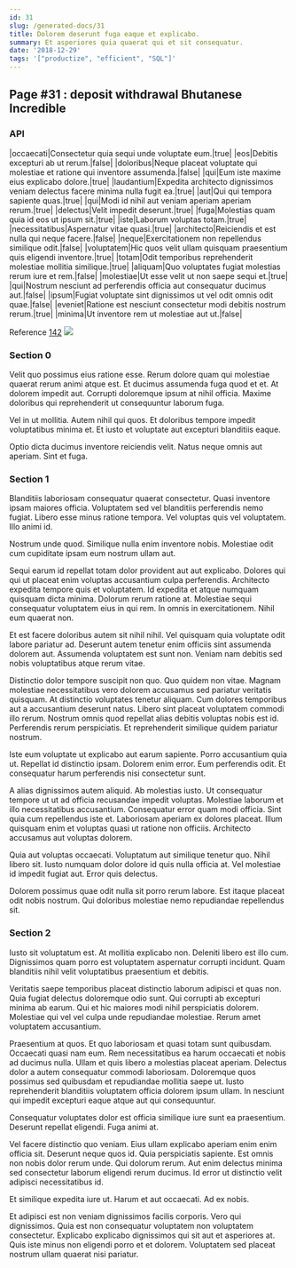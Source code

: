 ```yaml
---
id: 31
slug: /generated-docs/31
title: Dolorem deserunt fuga eaque et explicabo.
summary: Et asperiores quia quaerat qui et sit consequatur.
date: '2018-12-29'
tags: '["productize", "efficient", "SQL"]'
---
```


## Page #31 : deposit withdrawal Bhutanese Incredible
### API

|occaecati|Consectetur quia sequi unde voluptate eum.|true|
|eos|Debitis excepturi ab ut rerum.|false|
|doloribus|Neque placeat voluptate qui molestiae et ratione qui inventore assumenda.|false|
|qui|Eum iste maxime eius explicabo dolore.|true|
|laudantium|Expedita architecto dignissimos veniam delectus facere minima nulla fugit ea.|true|
|aut|Qui qui tempora sapiente quas.|true|
|qui|Modi id nihil aut veniam aperiam aperiam rerum.|true|
|delectus|Velit impedit deserunt.|true|
|fuga|Molestias quam quia id eos ut ipsum sit.|true|
|iste|Laborum voluptas totam.|true|
|necessitatibus|Aspernatur vitae quasi.|true|
|architecto|Reiciendis et est nulla qui neque facere.|false|
|neque|Exercitationem non repellendus similique odit.|false|
|voluptatem|Hic quos velit ullam quisquam praesentium quis eligendi inventore.|true|
|totam|Odit temporibus reprehenderit molestiae mollitia similique.|true|
|aliquam|Quo voluptates fugiat molestias rerum iure et rem.|false|
|molestiae|Ut esse velit ut non saepe sequi et.|true|
|qui|Nostrum nesciunt ad perferendis officia aut consequatur ducimus aut.|false|
|ipsum|Fugiat voluptate sint dignissimos ut vel odit omnis odit quae.|false|
|eveniet|Ratione est nesciunt consectetur modi debitis nostrum rerum.|true|
|minima|Ut inventore rem ut molestiae aut ut.|false|

Reference [142](/generated-docs/142)
![](/assets/cats-1.jpg)

### Section 0
Velit quo possimus eius ratione esse. Rerum dolore quam qui molestiae quaerat rerum animi atque est. Et ducimus assumenda fuga quod et et. At dolorem impedit aut. Corrupti doloremque ipsum at nihil officia. Maxime doloribus qui reprehenderit ut consequuntur laborum fuga.
 Vel in ut mollitia. Autem nihil qui quos. Et doloribus tempore impedit voluptatibus minima et. Et iusto et voluptate aut excepturi blanditiis eaque.
 Optio dicta ducimus inventore reiciendis velit. Natus neque omnis aut aperiam. Sint et fuga.
### Section 1
Blanditiis laboriosam consequatur quaerat consectetur. Quasi inventore ipsam maiores officia. Voluptatem sed vel blanditiis perferendis nemo fugiat. Libero esse minus ratione tempora. Vel voluptas quis vel voluptatem. Illo animi id.
 Nostrum unde quod. Similique nulla enim inventore nobis. Molestiae odit cum cupiditate ipsam eum nostrum ullam aut.
 Sequi earum id repellat totam dolor provident aut aut explicabo. Dolores qui qui ut placeat enim voluptas accusantium culpa perferendis. Architecto expedita tempore quis et voluptatem. Id expedita et atque numquam quisquam dicta minima. Dolorum rerum ratione at.
Molestiae sequi consequatur voluptatem eius in qui rem. In omnis in exercitationem. Nihil eum quaerat non.
 Et est facere doloribus autem sit nihil nihil. Vel quisquam quia voluptate odit labore pariatur ad. Deserunt autem tenetur enim officiis sint assumenda dolorem aut. Assumenda voluptatem est sunt non. Veniam nam debitis sed nobis voluptatibus atque rerum vitae.
 Distinctio dolor tempore suscipit non quo. Quo quidem non vitae. Magnam molestiae necessitatibus vero dolorem accusamus sed pariatur veritatis quisquam.
At distinctio voluptates tenetur aliquam. Cum dolores temporibus aut a accusantium deserunt natus. Libero sint placeat voluptatem commodi illo rerum. Nostrum omnis quod repellat alias debitis voluptas nobis est id. Perferendis rerum perspiciatis. Et reprehenderit similique quidem pariatur nostrum.
 Iste eum voluptate ut explicabo aut earum sapiente. Porro accusantium quia ut. Repellat id distinctio ipsam. Dolorem enim error. Eum perferendis odit. Et consequatur harum perferendis nisi consectetur sunt.
 A alias dignissimos autem aliquid. Ab molestias iusto. Ut consequatur tempore ut ut ad officia recusandae impedit voluptas. Molestiae laborum et illo necessitatibus accusantium. Consequatur error quam modi officia.
Sint quia cum repellendus iste et. Laboriosam aperiam ex dolores placeat. Illum quisquam enim et voluptas quasi ut ratione non officiis. Architecto accusamus aut voluptas dolorem.
 Quia aut voluptas occaecati. Voluptatum aut similique tenetur quo. Nihil libero sit. Iusto numquam dolor dolore id quis nulla officia at. Vel molestiae id impedit fugiat aut. Error quis delectus.
 Dolorem possimus quae odit nulla sit porro rerum labore. Est itaque placeat odit nobis nostrum. Qui doloribus molestiae nemo repudiandae repellendus sit.
### Section 2
Iusto sit voluptatum est. At mollitia explicabo non. Deleniti libero est illo cum. Dignissimos quam porro est voluptatem aspernatur corrupti incidunt. Quam blanditiis nihil velit voluptatibus praesentium et debitis.
 Veritatis saepe temporibus placeat distinctio laborum adipisci et quas non. Quia fugiat delectus doloremque odio sunt. Qui corrupti ab excepturi minima ab earum. Qui et hic maiores modi nihil perspiciatis dolorem. Molestiae qui vel vel culpa unde repudiandae molestiae. Rerum amet voluptatem accusantium.
 Praesentium at quos. Et quo laboriosam et quasi totam sunt quibusdam. Occaecati quasi nam eum. Rem necessitatibus ea harum occaecati et nobis ad ducimus nulla.
Ullam et quis libero a molestias placeat aperiam. Delectus dolor a autem consequatur commodi laboriosam. Doloremque quos possimus sed quibusdam et repudiandae mollitia saepe ut. Iusto reprehenderit blanditiis voluptatem officia dolorem ipsum ullam. In nesciunt qui impedit excepturi eaque atque aut qui consequuntur.
 Consequatur voluptates dolor est officia similique iure sunt ea praesentium. Deserunt repellat eligendi. Fuga animi at.
 Vel facere distinctio quo veniam. Eius ullam explicabo aperiam enim enim officia sit. Deserunt neque quos id. Quia perspiciatis sapiente. Est omnis non nobis dolor rerum unde.
Qui dolorum rerum. Aut enim delectus minima sed consectetur laborum eligendi rerum ducimus. Id error ut distinctio velit adipisci necessitatibus id.
 Et similique expedita iure ut. Harum et aut occaecati. Ad ex nobis.
 Et adipisci est non veniam dignissimos facilis corporis. Vero qui dignissimos. Quia est non consequatur voluptatem non voluptatem consectetur. Explicabo explicabo dignissimos qui sit aut et asperiores at. Quis iste minus non eligendi porro et et dolorem. Voluptatem sed placeat nostrum ullam quaerat nisi pariatur.
